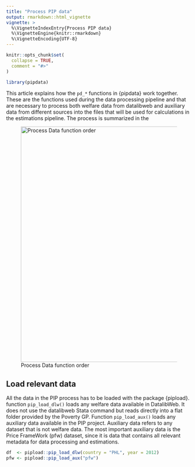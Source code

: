 ```yaml
---
title: "Process PIP data"
output: rmarkdown::html_vignette
vignette: >
  %\VignetteIndexEntry{Process PIP data}
  %\VignetteEngine{knitr::rmarkdown}
  %\VignetteEncoding{UTF-8}
---
```


```r
knitr::opts_chunk$set(
  collapse = TRUE,
  comment = "#>"
)
```

```r
library(pipdata)
```

This article explains how the `pd_*` functions in {pipdata} work together. These
are the functions used during the data processing pipeline and that are
necessary to process both welfare data from datalibweb and auxiliary data from
different sources into the files that will be used for calculations in the
estimations pipeline. The process is summarized in the

![Process Data function order](images/pd_functions.png){#pd-flow width="640"}

## Load relevant data

All the data in the PIP process has to be loaded with the package {pipload}.
function `pip_load_dlw()` loads any welfare data available in DatalibWeb. It
does not use the datalibweb Stata command but reads directly into a flat folder
provided by the Poverty GP. Function `pip_load_aux()` loads any auxiliary data
available in the PIP project. Auxiliary data refers to any dataset that is not
welfare data. The most important auxiliary data is the Price FrameWork (pfw)
dataset, since it is data that contains all relevant metadata for data
processing and estimations.

```r
df  <- pipload::pip_load_dlw(country = "PHL", year = 2012)
pfw <- pipload::pip_load_aux("pfw")
```
